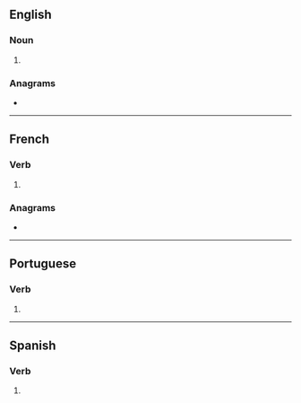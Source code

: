 {{also|crías}}
==English==

===Noun===
{{head|en|noun form}}

# {{plural of|en|cria}}

===Anagrams===
* {{anagrams|en|a=acirs|Ciras|Risca|Saric|Scira|Sirač|arsic|rasic|scari}}

----

==French==

===Verb===
{{head|fr|verb form}}

# {{inflection of|fr|crier||2|s|phis}}

===Anagrams===
* {{l|fr|ciras}}

----

==Portuguese==

===Verb===
{{head|pt|verb form}}

# {{pt-verb form of|criar|ar|indicative|present|singular|second}}

----

==Spanish==

===Verb===
{{head|es|verb form}}

# {{es-verb form of|criar|ending=-ar|mood=indicative|tense=present|number=s|person=2|formal=n|voseo=y|region=Latin America}}